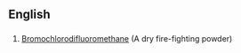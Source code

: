 ==English==
==={{initialism}}===
{{infl|en|initialism}}
# [[W:Bromochlorodifluoromethane|Bromochlorodifluoromethane]]  (A dry fire-fighting powder)